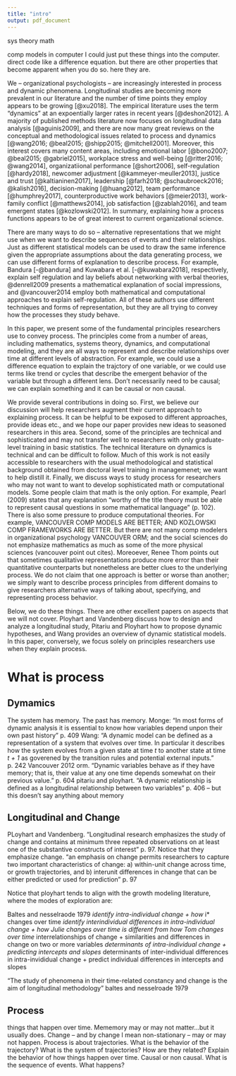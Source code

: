 ```yaml
---
title: "intro"
output: pdf_document
---
```


sys theory
math

comp models in computer
I could just put these things into the computer. direct code like a difference equation. but there are other properties that become apparent when you do so. here they are.


We -- organizational psychologists -- are increasingly interested in process and dynamic phenomena. Longitudinal studies are becoming more prevalent in our literature and the number of time points they employ appears to be growing [@xu2018]. The empirical literature uses the term "dynamics" at an expoentially larger rates in recent years [@deshon2012]. A majority of published methods literature now focuses on longitudinal data analysis [@aguinis2009], and there are now many great reviews on the conceptual and methodological issues related to process and dynamics [@wang2016; @beal2015; @shipp2015; @mitchell2001]. Moreover, this interest covers many content areas, including emotional labor [@bono2007; @beal2015; @gabriel2015], workplace stress and well-being [@ritter2016; @wang2014], organizatiional performance [@short2006], self-regulation [@hardy2018], newcomer adjustment [@kammeyer-meuller2013], justice and trust [@kaltianinen2017], leadership [@farh2018; @schaubroeck2016; @kalish2016], decision-making [@huang2012], team performance [@humphrey2017], counterproductive work behaviors [@meier2013], work-family conflict [@matthews2014], job satisfaction [@zablah2016], and team emergent states [@kozlowski2012]. In summary, explaining how a process functions appears to be of great interest to current organizational science. 

There are many ways to do so -- alternative representations that we might use when we want to describe sequences of events and their relationships. Just as different statistical models can be used to draw the same inference given the appropriate assumptions about the data generating process, we can use different forms of explanation to describe process. For example, Bandura [-@bandura] and Kuwabara et al. [-@kuwabara2018], respectively, explain self regulation and lay beliefs about networking with verbal theories, @denrell2009 presents a mathematical explanation of social impressions, and @vancouver2014 employ both mathematical and computational approaches to explain self-regulation. All of these authors use different techniques and forms of representation, but they are all trying to convey how the processes they study behave. 

In this paper, we present some of the fundamental principles researchers use to convey process. The principles come from a number of areas, including mathematics, systems theory, dynamics, and computational modeling, and they are all ways to represent and describe relationships over time at different levels of abstraction. For example, we could use a difference equation to explain the trajctory of one variable, or we could use terms like trend or cycles that describe the emergent behavior of the variable but through a different lens. Don't necessarily need to be causal; we can explain something and it can be causal or non causal. 

We provide several contributions in doing so. First, we believe our discussion will help researchers augment their current approach to explaining process. It can be helpful to be exposed to different approaches, provide ideas etc., and we hope our paper provides new ideas to seasoned researchers in this area. Second, some of the principles are technical and sophisticated and may not transfer well to researchers with only graduate-level training in basic statistics. The technical literature on dynamics is technical and can be difficult to follow. Much of this work is not easily accessible to researchers with the usual methodological and statistical background obtained from doctoral level training in managemenet; we want to help distill it. Finally, we discuss ways to study process for researchers who may not want to want to develop sophisticated math or computational models. Some people claim that math is the only option. For example, Pearl (2009) states that any explanation "worthy of the title theory must be able to represent causal questions in some mathematical language" (p. 102). There is also some pressure to produce computational theories. For example, VANCOUVER COMP MODELS ARE BETTER; AND KOZLOWSKI COMP FRAMEWORKS ARE BETTER. But there are not many comp modelers in organizational psychology VANCOUVER ORM; and the social sciences do not emphasize mathematics as much as some of the more physical sciences (vancouver point out cites). Moreoever, Renee Thom points out that sometimes qualitative representations produce more error than their quantitative counterparts but nonetheless are better clues to the underlying process. We do not claim that one approach is better or worse than another; we simply want to describe process principles from different domains to give researchers alternative ways of talking about, specifying, and representing process behavior. 

Below, we do these things. There are other excellent papers on aspects that we will not cover. Ployhart and Vandenberg discuss how to design and analyze a longitudinal study, Pitariu and Ployhart how to propose dynamic hypotheses, and Wang provides an overview of dynamic statistical models. In this paper, conversely, we focus solely on principles researchers use when they explain process. 

# What is process

## Dymamics

The system has memory. The past has memory. 
Monge: "In most forms of dynamic analysis it is essential to know how variables depend unpon their own past history" p. 409
Wang: "A dynamic model can be defined as a representation of a system that evolves over time. In particular it describes how the system evolves from a given state at time *t* to another state at time *t + 1* as goverened by the transition rules and potential external inputs." p. 242
Vancouver 2012 orm. "Dynamic variables behave as if they have memory; that is, their value at any one time depends somewhat on their previous value." p. 604
pitariu and ployhart. "A dynamic relationship is defined as a longitudinal relationship between two variables" p. 406 -- but this doesn't say anything about memory

## Longitudinal and Change

PLoyhart and Vandenberg. "Longitudinal research emphasizes the study of change and contains at minimum three repeated observations on at least one of the substantive constructs of interest" p. 97. Notice that they emphasize change. "an emphasis on change permits researchers to capture two important characteristics of change: a) within-unit change across time, or growth trajectories, and b) interunit differences in change that can be either predicted or used for prediction" p. 97

Notice that ployhart tends to align with the growth modeling literature, where the modes of exploration are:

Baltes and nesselraode 1979
*identify intra-individual change
  + how *i* changes over time
*identify interindividual differences in intra-individual change
  + how Julie changes over time is different from how Tom changes over time
*interrelationships of change
  + similarities and differences in change on two or more variables
*determinants of intra-individual change
  + predicting intercepts and slopes
*determinants of inter-individual differences in intra-invididual change
  + predict individual differences in intercepts and slopes

"The study of phenomena in their time-related constancy and change is the aim of longitudinal methodology" baltes and nesselroade 1979

## Process

things that happen over time. Mememory may or may not matter...but it usually does. Change -- and by change I mean non-stationary -- may or may not happen.
Process is about trajectories. What is the behavior of the trajectory? What is the system of trajectories? How are they related?
Explain the behavior of how things happen over time. Causal or non causal. What is the sequence of events. What happens?

